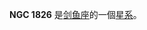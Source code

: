 {{NGCInfoBox|NGCID=NGC 1826|發現者=詹姆士·丹露帕|發現日期=1826年9月24日|其他編號=ESO 85-SC43|曆元=J2000.0|赤經=5時5分34秒
|赤緯=-66°13'52"|星座=剑鱼座|星體=星系|星等=13.3|表面亮度=|藍等=13.8}}

'''NGC 1826''' 是[[剑鱼座|剑鱼座]]的一個[[星系|星系]]。

{{NGCReference|1826}}
{{Catalogs|NGC=1826}}